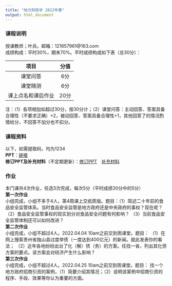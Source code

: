 ```yaml
---
title: "地方财政学 2022年春"
output: html_document
---
```

  
### 课程说明  
授课教师；叶兵。邮箱：121657961@163.com<br>
成绩构成：平时30%，期末70%。平时成绩构成如下表（总30分）：

| 项目 | 分值 |
| :---: | :---: |
| 课堂问答 | 6分 |
| 课堂随测 | 6分 |
| 课上点名和课后作业 | 20分 |

注：（1）各项相加如超过30分，按30分计；（2）课堂问答：主动回答、答案具备合理性（不要求正确）+2，被动回答、答案具备合理性+1，其他回答了的情况酌情给分，不回答不加分也不扣分。<br>
  
### 课程资料  
以下，如需提取码，均为1234<br>
**PPT**：[链接](https://pan.baidu.com/s/1UCFAMWWqP5psYuU50skd_A)<br>
**修订PPT及补充材料**（不定期更新）：[修订PPT](https://pan.baidu.com/s/1SAt1Oych3yP8SBtI689DWA)&emsp;[补充材料](https://pan.baidu.com/s/1ESOVI8eW9HprEumT3mqULQ)<br>

### 作业  
本门课共4次作业，任选3次完成，每次5分（平时成绩30分中的5分）<br>
**第一次作业**  
小组完成，小组不多于4人，第4周课上交纸质版。题目：（1）简述二十年前的食品安全监管体系。当时食品安全监管是地方政府还是中央政府的事权？现在呢？
（2）食品安全监管事权的现实划分对食品安全问题有何影响？
（3）当前食品安全监管体制还可以如何改进？<br>
**第二次作业**  
小组完成，小组不超过4人。2022.04.04 10am之前交到雨课堂。题目：
（1）在网上搜索贵州省独山县过度举债（一度达到400亿元）的新闻。就此发表你的看法；
（2）近年各地纷纷出台了化（解）债（务）的方案。任找一省，列出其化债方案的要点。该方案会对经济产生什么影响？<br>
**第三次作业**  
小组完成，小组不超过4人。2022.04.25 10am之前交到雨课堂。题目：
找一个地方政府招商引资的案例，（1）简要介绍其情况；（2）说明该案例中招商引资的程序、手段、效果等你认为重要的方面。


